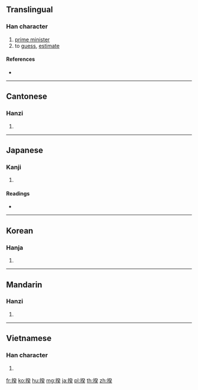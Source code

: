 ==Translingual==

===Han character===
{{Han char|rn=64|rad=手|as=09|sn=12|four=52034|canj=QNOK|ids=⿰扌癸}}

# [[prime minister]]
# to [[guess]], [[estimate]]

====References====
* {{Han ref|kx=0441.040|dkj=12326|dj=0791.290|hdz=31926.080|uh=63C6|ud=25542|bh=B47D|bd=46205}}

----

==Cantonese==

===Hanzi===
{{yue-hanzi|jyut=[[kwai4]], [[kwai5]]|y=kwai4, kwai5}}

# {{defn|lang=yue|sort=手09}}

----

==Japanese==

===Kanji===
{{ja-kanji|grade=|rs=手09}}

# {{defn|lang=ja|sort=手09}}

====Readings====
* {{ja-readings|on=[[き]] (ki)|kun=[[はかる]] (hakaru), [[はかりごと]] (hakarigoto)}}

----

==Korean==

===Hanja===
{{ko-hanja|hangeul=규|eumhun=|rv=gyu|mr=kyu|y=kyu}}

# {{defn|lang=ko|sort=手09}}

----

==Mandarin==

===Hanzi===
{{cmn-hanzi|pin=[[kuí]] ([[kui2]])|wg=k'uei<sup>2</sup>}}

# {{defn|lang=cmn|sort=手09}}

----

==Vietnamese==

===Han character===
{{vi-hantu|rs=手09|quẫy}}

# {{defn|lang=vi|sort=手09}}

[[fr:揆]]
[[ko:揆]]
[[hu:揆]]
[[mg:揆]]
[[ja:揆]]
[[pl:揆]]
[[th:揆]]
[[zh:揆]]